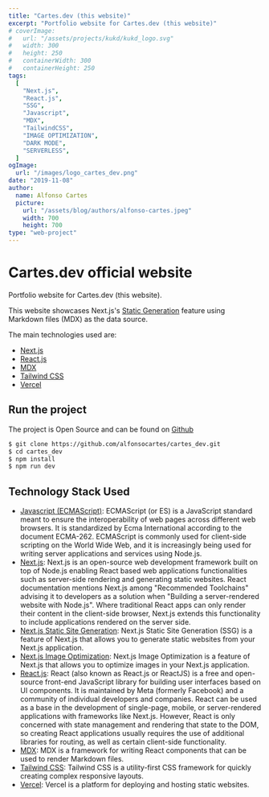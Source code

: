 ```yaml
---
title: "Cartes.dev (this website)"
excerpt: "Portfolio website for Cartes.dev (this website)"
# coverImage:
#   url: "/assets/projects/kukd/kukd_logo.svg"
#   width: 300
#   height: 250
#   containerWidth: 300
#   containerHeight: 250
tags:
  [
    "Next.js",
    "React.js",
    "SSG",
    "Javascript",
    "MDX",
    "TailwindCSS",
    "IMAGE OPTIMIZATION",
    "DARK MODE",
    "SERVERLESS",
  ]
ogImage:
  url: "/images/logo_cartes_dev.png"
date: "2019-11-08"
author:
  name: Alfonso Cartes
  picture:
    url: "/assets/blog/authors/alfonso-cartes.jpeg"
    width: 700
    height: 700
type: "web-project"
---
```


# Cartes.dev official website

Portfolio website for Cartes.dev (this website).

This website showcases Next.js's [Static Generation](https://nextjs.org/docs/basic-features/pages) feature using Markdown files (MDX) as the data source.

The main technologies used are:

- [Next.js](https://nextjs.org/)
- [React.js](https://reactjs.org/)
- [MDX](https://github.com/mdx-js/mdx)
- [Tailwind CSS](https://tailwindcss.com/)
- [Vercel](https://vercel.com)

## Run the project

The project is Open Source and can be found on [Github](https://github.com/alfonsocartes/cartes_dev)

```bash
$ git clone https://github.com/alfonsocartes/cartes_dev.git
$ cd cartes_dev
$ npm install
$ npm run dev
```

## Technology Stack Used

- [Javascript (ECMAScript)](https://tc39.es/ecma262/): ECMAScript (or ES) is a JavaScript standard meant to ensure the interoperability of web pages across different web browsers. It is standardized by Ecma International according to the document ECMA-262. ECMAScript is commonly used for client-side scripting on the World Wide Web, and it is increasingly being used for writing server applications and services using Node.js.
- [Next.js](https://nextjs.org/): Next.js is an open-source web development framework built on top of Node.js enabling React based web applications functionalities such as server-side rendering and generating static websites. React documentation mentions Next.js among "Recommended Toolchains" advising it to developers as a solution when "Building a server-rendered website with Node.js". Where traditional React apps can only render their content in the client-side browser, Next.js extends this functionality to include applications rendered on the server side.
- [Next.js Static Site Generation](https://nextjs.org/docs/basic-features/pages): Next.js Static Site Generation (SSG) is a feature of Next.js that allows you to generate static websites from your Next.js application.
- [Next.js Image Optimization](https://nextjs.org/docs/basic-features/image-optimization): Next.js Image Optimization is a feature of Next.js that allows you to optimize images in your Next.js application.
- [React.js](https://reactjs.org/): React (also known as React.js or ReactJS) is a free and open-source front-end JavaScript library for building user interfaces based on UI components. It is maintained by Meta (formerly Facebook) and a community of individual developers and companies. React can be used as a base in the development of single-page, mobile, or server-rendered applications with frameworks like Next.js. However, React is only concerned with state management and rendering that state to the DOM, so creating React applications usually requires the use of additional libraries for routing, as well as certain client-side functionality.
- [MDX](https://github.com/mdx-js/mdx): MDX is a framework for writing React components that can be used to render Markdown files.
- [Tailwind CSS](https://tailwindcss.com/): Tailwind CSS is a utility-first CSS framework for quickly creating complex responsive layouts.
- [Vercel](https://vercel.com/): Vercel is a platform for deploying and hosting static websites.
